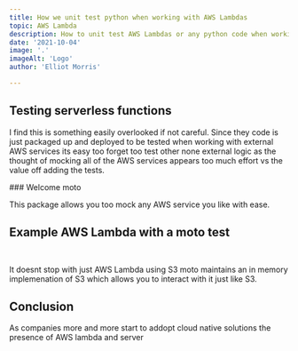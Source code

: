 ```yaml
---
title: How we unit test python when working with AWS Lambdas 
topic: AWS Lambda
description: How to unit test AWS Lambdas or any python code when working with AWS services.
date: '2021-10-04'
image: '.'
imageAlt: 'Logo'
author: 'Elliot Morris'

---
```


## Testing serverless functions

I find this is something easily overlooked if not careful. Since they code is just packaged up and deployed to be tested when working with external AWS 
services its easy too forget too test other none external logic as the thought of mocking all of the AWS services appears too much effort vs the value
off adding the tests.

### Welcome moto

This package allows you too mock any AWS service you like with ease. 


## Example AWS Lambda with a moto test

```

```

```

```


It doesnt stop with just AWS Lambda using S3 moto maintains an in memory implemenation of S3 which allows you to interact with it just like S3.



## Conclusion

As companies more and more start to addopt cloud native solutions the presence of AWS lambda and server